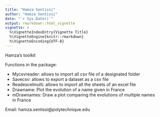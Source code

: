 ```yaml
---
title: "Hamza Sentissi"
author: "Hamza Sentissi"
date: "`r Sys.Date()`"
output: rmarkdown::html_vignette
vignette: >
  %\VignetteIndexEntry{Vignette Title}
  %\VignetteEngine{knitr::rmarkdown}
  %\VignetteEncoding{UTF-8}
---
```


Hamza's toolkit

Functions in the package:

- Mycsvreader: allows to import all csv file of a designated folder
- Savecsv: allows to export a dataset as a csv file
- Readexcelmulti: allows to import all the sheets of an excel file
- Drawname: Plot the evolution of a name given in France
- mDrawnames: Draw a plot comparing the evolutions of multiple names in France

Email: hamza.sentissi@polytechnique.edu
